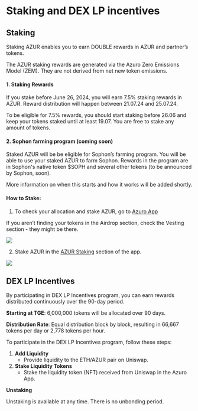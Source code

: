 
# Staking and DEX LP incentives

## Staking

Staking AZUR enables you to earn DOUBLE rewards in AZUR and partner’s tokens.

<Callout type="feature">
The AZUR staking rewards are generated via the Azuro Zero Emissions Model (ZEM). They are not derived from net new token emissions.
</Callout>

#### 1. Staking Rewards

If you stake before June 26, 2024, you will earn 7.5% staking rewards in AZUR. Reward distribution will happen between 21.07.24 and 25.07.24.

<Callout type="info">
To be eligible for 7.5% rewards, you should start staking before 26.06 and keep your tokens staked until at least 19.07. You are free to stake any amount of tokens.
</Callout>

#### 2. Sophon farming program (coming soon)

Staked AZUR will be be eligible for Sophon’s farming program. You will be able to use your staked AZUR to farm Sophon. Rewards in the program are in Sophon's native token $SOPH and several other tokens (to be announced by Sophon, soon).

More information on when this starts and how it works will be added shortly.

#### How to Stake:

1. To check your allocation and stake AZUR, go to [Azuro App](https://azuro.org/app/airdrop)

<Callout type="info">
If you aren’t finding your tokens in the Airdrop section, check the Vesting section - they might be there.
</Callout>

<Image
  src="/images/concepts/azur.png"
  width={2000}
  height={1000}
/>

2. Stake AZUR in the [AZUR Staking](https://azuro.org/app/staking) section of the app.

<Image
  src="/images/concepts/stake.png"
  width={2000}
  height={1000}
/>

## DEX LP Incentives

By participating in DEX LP Incentives program, you can earn rewards distributed continuously over the 90-day period.

**Starting at TGE**: 6,000,000 tokens will be allocated over 90 days.

**Distribution Rate**: Equal distribution block by block, resulting in 66,667 tokens per day or 2,778 tokens per hour.

To participate in the DEX LP Incentives program, follow these steps:

1. **Add Liquidity**
    - Provide liquidity to the ETH/AZUR pair on Uniswap.
2. **Stake Liquidity Tokens**
    - Stake the liquidity token (NFT) received from Uniswap in the Azuro App.

**Unstaking**

Unstaking is available at any time. There is no unbonding period.
